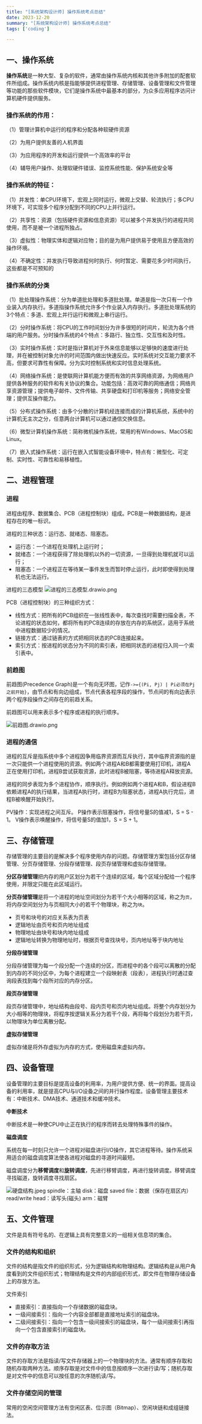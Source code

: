 ```yaml
---
title: "[系统架构设计师] 操作系统考点总结"
date: 2023-12-20
summary: "[系统架构设计师] 操作系统考点总结"
tags: ['coding']

---
```

## 一、操作系统

**操作系统**是一种大型、复杂的软件，通常由操作系统内核和其他许多附加的配套软件所组成。操作系统内核是指能够提供进程管理、存储管理、设备管理和文件管理等功能的那些软件模块，它们是操作系统中最基本的部分，为众多应用程序访问计算机硬件提供服务。

### 操作系统的作用：

（1）管理计算机中运行的程序和分配各种软硬件资源

（2）为用户提供友善的人机界面

（3）为应用程序的开发和运行提供一个高效率的平台

（4）辅导用户操作、处理软硬件错误、监控系统性能、保护系统安全等


### 操作系统的特征：

（1）并发性：单CPU环境下，宏观上同时运行，微观上交替、轮流执行；多CPU环境下，可实现多个程序分配到不同的CPU上并行运行。

（2）共享性：资源（包括硬件资源和信息资源）可以被多个并发执行的进程共同使用，而不是被一个进程所独占。

（3）虚拟性：物理实体和逻辑对应物；目的是为用户提供易于使用且方便高效的操作环境。

（4）不确定性：并发执行导致进程何时执行、何时暂定、需要花多少时间执行，这些都是不可预知的

### 操作系统的分类

（1）批处理操作系统：分为单道批处理和多道批处理。单道是指一次只有一个作业装入内存执行。多道指操作系统允许多个作业装入内存执行。多道批处理系统的3个特点：多道、宏观上并行运行和微观上串行运行。

（2）分时操作系统：将CPU的工作时间划分为许多很短的时间片，轮流为各个终端的用户服务。分时操作系统的4个特点：多路行、独立性、交互性和及时性。

（3）实时操作系统：实时是指计算机对于外来信息能够以足够快的速度进行处理，并在被控制对象允许的时间范围内做出快速反应。实时系统对交互能力要求不高，但要求可靠性有保障。分为实时控制系统和实时信息处理系统。

（4）网络操作系统：是使联网计算机能方便而有效的共享网络资源，为网络用户提供各种服务的软件和有关协议的集合。功能包括：高效可靠的网络通信；网络共享资源管理；提供电子邮件、文件传输、共享硬盘和打印机等服务；网络安全管理；提供互操作能力。

（5）分布式操作系统：由多个分散的计算机经连接而成的计算机系统，系统中的计算机无主次之分，任意两台计算机可以通过通信交换信息。

（6）微型计算机操作系统：简称微机操作系统，常用的有Windows、MacOS和Linux。

（7）嵌入式操作系统：运行在嵌入式智能设备环境中，特点有：微型化、可定制、实时性、可靠性和易移植性。

## 二、进程管理

### 进程

进程由程序、数据集合、PCB（进程控制块）组成。PCB是一种数据结构，是进程存在的唯一标识。

进程的三种状态：运行态、就绪态、阻塞态。

- 运行态：一个进程在处理机上运行时；
- 就绪态：一个进程获得了除处理机以外的一切资源，一旦得到处理机就可以运行；
- 阻塞态：一个进程正在等待某一事件发生而暂时停止运行，此时即使得到处理机也无法运行。

进程的三态模型
![进程的三态模型.drawio.png](./images/4caa907c23b54a33b0336575424edd9f.png)


PCB（进程控制块）的三种组织方式：
- 线性方式：把所有的PCB组织在一张线性表中，每次查找时需要扫描全表，不论进程的状态如何，都将所有的PCB连续的存放在内存的系统区，适用于系统中进程数据较少的情况。
- 链接方式：通过链表的方式把相同状态的PCB连接起来。
- 索引方式：按进程的状态分为不同的索引表，把相同状态的进程归入同一个索引表中。


### 前趋图

前趋图(Precedence Graph)是一个有向无环图，记作`->={(Pi, Pj) | Pi必须在Pj之前开始}`，由节点和有向边组成，节点代表各程序段的操作，节点间的有向边表示两个程序段操作之间存在的前趋关系。

前趋图可以用来表示多个程序或进程的执行顺序。


![前趋图.drawio.png](./images/b206219664074929ad31d862a220c1fa.png)


### 进程的通信

进程的互斥是指系统中多个进程因争用临界资源而互斥执行，其中临界资源指的是一次只能供一个进程使用的资源。例如两个进程A和B都需要使用打印机，进程A正在使用打印机，进程B尝试获取资源，此时进程B被阻塞，等待进程A释放资源。

进程的同步表现为多个进程协作，顺序执行。例如例如两个进程A和B，假设进程B依赖进程A的执行结果，当进程A执行时，进程B为阻塞状态，进程A执行完后，进程B被唤醒开始执行。

PV操作：实现进程之间互斥。
P操作表示阻塞操作，将信号量S的值减1，S = S - 1。
V操作表示唤醒操作，将信号量S的值加1，S = S + 1。

## 三、存储管理

存储管理的主要目的是解决多个程序使用内存的问题。存储管理方案包括分区存储管理、分页存储管理、分段存储管理、段页存储管理和虚拟存储管理。

**分区存储管理**把内存的用户区划分为若干个连续的区域，每个区域分配给一个程序使用，并限定只能在此区域运行。

**分页存储管理**是将一个进程的地址空间划分为若干个大小相等的区域，称之为`页`，将内存空间划分为与页相同大小的若干个物理块，称之为`块`。

- 页号和块号的对应关系表为页表
- 逻辑地址由页号和页内地址组成
- 物理地址由块号和块内地址组成
- 逻辑地址转换为物理地址时，根据页号查找块号，页内地址等于块内地址

**分段存储管理**

分段存储管理为每一个段分配一个连续的分区，而进程中的各个段可以离散的分配到内存的不同分区中，为每个进程建立一个段映射表（段表），进程执行时通过查询段表找到每个段所对应的内存分区。

**段页存储管理**

段页存储管理中，地址结构由段号、段内页号和页内地址组成。将整个内存划分为大小相等的物理块，将程序按逻辑关系分为若干个段，再将每个段划分为若干页，以物理块为单位离散分配。

**虚拟存储管理**

虚拟存储是将外存虚拟为内存的方式，使用磁盘来虚拟内存。

## 四、设备管理

设备管理的主要目标是提高设备的利用率，为用户提供方便、统一的界面。提高设备的利用率，就是提高CPU与I/O设备之间的并行操作程度。设备管理主要技术有：中断技术、DMA技术、通道技术和缓冲技术。

**中断技术**

中断技术是一种使CPU中止正在执行的程序而转去处理特殊事件的操作。

**磁盘调度**

系统在每一时刻只允许一个进程对磁盘进行I/O操作，其它进程等待。操作系统采用适合的磁盘调度算法使各进程对磁盘的寻道时间最短。

磁盘调度分为**移臂调度**和**旋转调度**，先进行移臂调度，再进行旋转调度。移臂调度寻找磁道，旋转调度寻找扇区。


![硬盘结构.jpeg](./images/4d23689ea40b4b7790db884ae9fdd9e1.jpeg)
spindle：主轴
disk：磁盘
saved file：数据（保存在扇区内）
read/write head：读写头(磁头)
arm：磁臂

## 五、文件管理

文件是具有符号名的、在逻辑上具有完整意义的一组相关信息项的集合。

### 文件的结构和组织

文件的结构是指文件的组织形式，分为逻辑结构和物理结构。逻辑结构是从用户角度看到的文件组织形式；物理结构是文件的内部组织形式，即文件在物理存储设备上的存放方法。

文件索引

- 直接索引：直接指向一个存储数据的磁盘块。
- 一级间接索引：指向一个内容全部都是直接地址索引的磁盘块。
- 二级间接索引：指向一个包含一级间接索引的磁盘块，每个一级间接索引再指向一个包含直接索引的磁盘块。

### 文件的存取方法

文件的存取方法是指读/写文件存储器上的一个物理块的方法。通常有顺序存取和随机存取两种方法。顺序存取是对文件中的信息按顺序一次进行读/写；随机存取是对文件中的信息可以按任意的次序随机读/写。

### 文件存储空间的管理

常用的空闲空间管理方法有空闲区表、位示图（Bitmap）、空闲块链和成组链接法。

